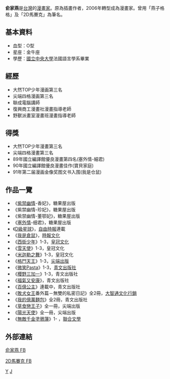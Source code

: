 '''俞家燕'''{{BD|1974年|5月19日|catIdx=L}}是[[台灣|台灣]]的[[漫畫家|漫畫家]]。原為插畫作者，2006年轉型成為漫畫家。曾用「燕子格格」及「2D馬賽克」為筆名。
== 基本資料 ==
*血型：O型
*星座：金牛座
*學歷：[[國立中央大學|國立中央大學]]法國語言學系畢業

== 經歷 ==
*大然TOP少年漫画第三名
*尖端四格漫画第三名
*聯成電腦講師
*復興商工漫畫社漫畫指導老師 
*野獸派畫室漫畫班漫畫指導老師

== 得獎 ==
*大然TOP少年漫畫第三名
*尖端四格漫畫第三名
*89年國立編譯館優良漫畫第四名(塞外情-細君)
*90年國立編譯館優良漫畫佳作(寶貝家庭)
*91年第二届漫画金像奖图文书入围(我是仓鼠)

== 作品一覽 ==
*《[[紫禁幽情|紫禁幽情]]-香妃》，糖果屋出版
*《紫禁幽情-珍妃》，糖果屋出版 
*《紫禁幽情-董鄂妃》，糖果屋出版
*《[[塞外情|塞外情]]-细君》，糖果屋出版
*《[[D級星球|D級星球]]》，[[自由時報|自由時報]]連載
*《[[我是倉鼠|我是倉鼠]]》，[[時報文化|時報文化]]
*《[[西街少年|西街少年]]》1-3，[[皇冠文化|皇冠文化]]
*《[[雪天使|雪天使]]》1-3，皇冠文化
*《[[米迦勒之舞|米迦勒之舞]]》1-3，皇冠文化
*《[[格鬥天王|格鬥天王]]》1-3，[[尖端出版|尖端出版]]
*《[[微笑Pasta|微笑Pasta]]》1-3，[[青文出版社|青文出版社]]
*《[[櫻野三加一|櫻野三加一]]》1-3，青文出版社
*《[[福氣又安康|福氣又安康]]》，青文出版社
*《[[百億公主|百億公主]]》連載中，青文出版社
*《[[敗犬女王|敗犬女王]]番外篇－無雙的私密日記》全2冊，[[大智通文化行銷|大智通文化行銷]]
*《[[我的億萬麵包|我的億萬麵包]]》全2冊，青文出版社
*《[[草食戀王子|草食戀王子]]》全一冊，尖端出版
*《[[陽光天使|陽光天使]]》全一冊，尖端出版
*《[[無敵千金塗鴉簿|無敵千金塗鴉簿]]》1- ，[[聯合文學|聯合文學]]
[[Category:臺灣漫畫家|Y]]
[[Category:俞姓|J]]

== 外部連結 ==
[https://www.facebook.com/dmosaic 俞家燕 FB]

[https://www.facebook.com/D2area 2D馬賽克 FB] {{Wayback|url=https://www.facebook.com/D2area |date=20210526115333 }}